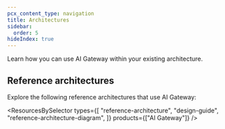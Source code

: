 ```yaml
---
pcx_content_type: navigation
title: Architectures
sidebar:
  order: 5
hideIndex: true
---
```



Learn how you can use AI Gateway within your existing architecture.

## Reference architectures

Explore the following <GlossaryTooltip term="reference architecture">reference architectures</GlossaryTooltip> that use AI Gateway:

<ResourcesBySelector
	types={[
		"reference-architecture",
		"design-guide",
		"reference-architecture-diagram",
	]}
	products={["AI Gateway"]}
/>

